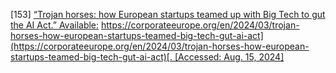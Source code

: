 \[153\]	[“Trojan horses: how European startups teamed up with Big Tech to gut the AI Act.” Available:](http://paperpile.com/b/Lj1YHA/RWuwK) [https://corporateeurope.org/en/2024/03/trojan-horses-how-european-startups-teamed-big-tech-gut-ai-act](https://corporateeurope.org/en/2024/03/trojan-horses-how-european-startups-teamed-big-tech-gut-ai-act)[. \[Accessed: Aug. 15, 2024\]](http://paperpile.com/b/Lj1YHA/RWuwK)